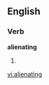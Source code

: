 
==English==

===Verb===
'''alienating'''

# {{present participle of|[[alienate]]}}

[[vi:alienating]]